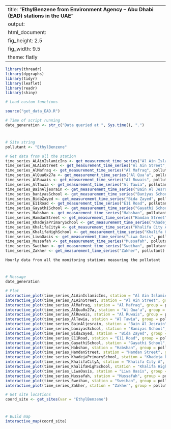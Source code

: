 
---
title: "**EthylBenzene from Environment Agency – Abu Dhabi (EAD) stations in the UAE**"
output:
  html_document:
    fig_height: 2.5
    fig_width: 9.5
    theme: flatly
---

```{r set_up, message = FALSE, echo = FALSE, warning = FALSE}
library(threadr)
library(dygraphs)
library(tidyr)
library(leaflet)
library(readr)
library(shiny)

# Load custom functions

source("get_data_EAD.R")

# Time of script running
date_generation <- str_c("Data queried at ", Sys.time(), ".")
```
# 

## 
```{r import_data, message = FALSE, echo = FALSE, results = "hide", cache = TRUE, warning = FALSE}

# Site string
pollutant <- "EthylBenzene"

# Get data from all the station
time_series_ALAinIslamicIns <- get_measurement_time_series("Al Ain Islamic Ins", pollutant)
time_series_ALAinStreet <- get_measurement_time_series("Al Ain Street", pollutant)
time_series_AlMafraq <- get_measurement_time_series("Al Mafraq", pollutant)
time_series_AlQua0x27a <- get_measurement_time_series("Al Qua'a", pollutant)
time_series_AlRuwais <- get_measurement_time_series("Al Ruwais", pollutant)
time_series_AlTawia <- get_measurement_time_series("Al Tawia", pollutant)
time_series_BainAljesrain <- get_measurement_time_series("Bain Al Jesrain", pollutant)
time_series_baniyasSchool <- get_measurement_time_series("Baniyas School", pollutant)
time_series_BidaZayed <- get_measurement_time_series("Bida Zayed", pollutant)
time_series_E11Road <- get_measurement_time_series("E11 Road", pollutant)
time_series_GayathiSchool <- get_measurement_time_series("Gayathi School", pollutant)
time_series_Habshan <- get_measurement_time_series("Habshan", pollutant)
time_series_HamdanStreet <- get_measurement_time_series("Hamdan Street", pollutant)
time_series_KhadejaPrimarySchool <- get_measurement_time_series("Khadeja Primary School", pollutant)
time_series_KhalifaCityA <- get_measurement_time_series("Khalifa City A", pollutant)
time_series_KhalifaHighSchool <- get_measurement_time_series("Khalifa High School", pollutant)
time_series_LiwaOasis <- get_measurement_time_series("Liwa Oasis", pollutant)
time_series_Mussafah <- get_measurement_time_series("Mussafah", pollutant)
time_series_Sweihan <- get_measurement_time_series("Sweihan", pollutant)
time_series_Zakher <- get_measurement_time_series("Zakher", pollutant)
```

 `Hourly data from all the monitoring stations measuring the pollutant`
 
# 

## 

```{r plot_EAD_LAT, echo = FALSE, cache = TRUE}
# Message
date_generation

# Plot
interactive_plot(time_series_ALAinIslamicIns, station = "Al Ain Islamic Ins", group =   pollutant, pollu="EthylBenzene")
interactive_plot(time_series_ALAinStreet, station = "Al Ain Street", group = pollutant, pollu="EthylBenzene")
interactive_plot(time_series_AlMafraq, station = "Al Mafraq", group = pollutant, pollu="EthylBenzene")
interactive_plot(time_series_AlQua0x27a, station = "Al Qua'a", group = pollutant, pollu="EthylBenzene")
interactive_plot(time_series_AlRuwais, station = "Al Ruwais", group = pollutant, pollu="EthylBenzene")
interactive_plot(time_series_AlTawia, station = "Al Tawia", group = pollutant, pollu="EthylBenzene")
interactive_plot(time_series_BainAljesrain, station = "Bain Al Jesrain", group = pollutant, pollu="EthylBenzene")
interactive_plot(time_series_baniyasSchool, station = "Baniyas School", group = pollutant, pollu="EthylBenzene")
interactive_plot(time_series_BidaZayed, station = "Bida Zayed", group = pollutant, pollu="EthylBenzene")
interactive_plot(time_series_E11Road, station = "E11 Road", group = pollutant, pollu="EthylBenzene")
interactive_plot(time_series_GayathiSchool, station = "Gayathi School", group = pollutant, pollu="EthylBenzene")
interactive_plot(time_series_Habshan, station = "Habshan", group = pollutant, pollu="EthylBenzene")
interactive_plot(time_series_HamdanStreet, station = "Hamdan Street", group = pollutant, pollu="EthylBenzene")
interactive_plot(time_series_KhadejaPrimarySchool, station = "Khadeja Primary School", group = pollutant, pollu="EthylBenzene")
interactive_plot(time_series_KhalifaCityA, station = "Khalifa City A", group = pollutant, pollu="EthylBenzene")
interactive_plot(time_series_KhalifaHighSchool, station = "Khalifa High School", group =pollutant, pollu="EthylBenzene")
interactive_plot(time_series_LiwaOasis, station = "Liwa Oasis", group = pollutant, pollu="EthylBenzene")
interactive_plot(time_series_Mussafah, station = "Mussafah", group = pollutant, pollu="EthylBenzene")
interactive_plot(time_series_Sweihan, station = "Sweihan", group = pollutant, pollu="EthylBenzene")
interactive_plot(time_series_Zakher, station = "Zakher", group = pollutant, pollu="EthylBenzene")


```


```{r import_data_for_map, message = FALSE, echo = FALSE, results = "hide", cache = TRUE}
# Get site locations
coord_site <- get_sites(var = "EthylBenzene")

```
#
 
##

```{r map, fig.height = 8, echo = FALSE, message = FALSE, cache = TRUE}
# Build map
interactive_map(coord_site)
```

 
 